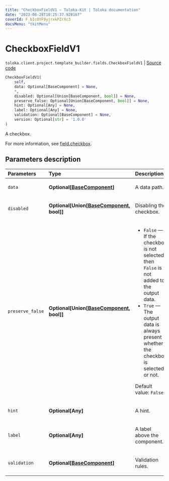 ```yaml
---
title: "CheckboxFieldV1 — Toloka-Kit | Toloka documentation"
date: "2023-08-28T10:25:37.928167"
coverId: F_bIcOYF9yjrxkPZrXc3
docsMenu: "tkitMenu"
---
```


# CheckboxFieldV1

`toloka.client.project.template_builder.fields.CheckboxFieldV1` | [Source code](https://github.com/Toloka/toloka-kit/blob/v1.2.1/src/client/project/template_builder/fields.py#L144)

```python
CheckboxFieldV1(
    self,
    data: Optional[BaseComponent] = None,
    *,
    disabled: Optional[Union[BaseComponent, bool]] = None,
    preserve_false: Optional[Union[BaseComponent, bool]] = None,
    hint: Optional[Any] = None,
    label: Optional[Any] = None,
    validation: Optional[BaseComponent] = None,
    version: Optional[str] = '1.0.0'
)
```

A checkbox.

For more information, see [field.checkbox](/docs/template-builder/reference/field.checkbox).

## Parameters description

| Parameters | Type | Description |
| :----------| :----| :-----------|
`data`|**Optional\[[BaseComponent](/docs/toloka-kit/reference/toloka.client.project.template_builder.base.BaseComponent)\]**|<p>A data path.</p>
`disabled`|**Optional\[Union\[[BaseComponent](/docs/toloka-kit/reference/toloka.client.project.template_builder.base.BaseComponent), bool\]\]**|<p>Disabling the checkbox.</p>
`preserve_false`|**Optional\[Union\[[BaseComponent](/docs/toloka-kit/reference/toloka.client.project.template_builder.base.BaseComponent), bool\]\]**|<ul> <li>`False` — If the checkbox is not selected then `False` is not added to the output data.</li> <li>`True` — The output data is always present whether the checkbox is selected or not.</li> </ul> <p>Default value: `False`.</p>
`hint`|**Optional\[Any\]**|<p>A hint.</p>
`label`|**Optional\[Any\]**|<p>A label above the component.</p>
`validation`|**Optional\[[BaseComponent](/docs/toloka-kit/reference/toloka.client.project.template_builder.base.BaseComponent)\]**|<p>Validation rules.</p>